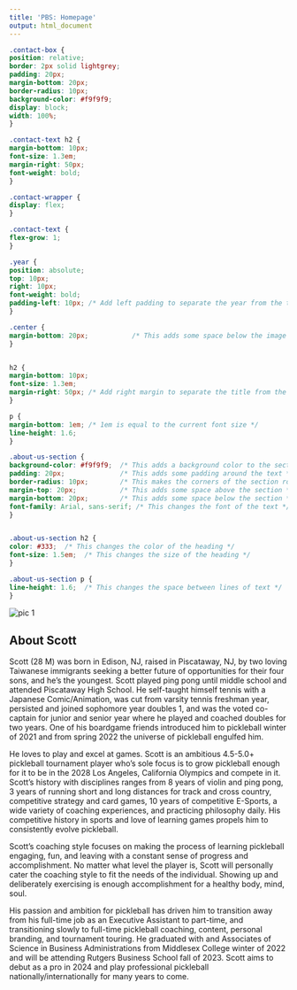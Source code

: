 ```yaml
---
title: 'PBS: Homepage'
output: html_document
---
```

<style>
.title{
display: none;
}
</style>

```css

.contact-box {
position: relative;
border: 2px solid lightgrey;
padding: 20px;
margin-bottom: 20px;
border-radius: 10px;
background-color: #f9f9f9;
display: block;
width: 100%;
}

.contact-text h2 {
margin-bottom: 10px;
font-size: 1.3em;
margin-right: 50px;
font-weight: bold;
}

.contact-wrapper {
display: flex;
}

.contact-text {
flex-grow: 1;
}

.year {
position: absolute;
top: 10px;
right: 10px;
font-weight: bold;
padding-left: 10px; /* Add left padding to separate the year from the text */
}

.center {
margin-bottom: 20px;           /* This adds some space below the image */
}


h2 {
margin-bottom: 10px;
font-size: 1.3em;
margin-right: 50px; /* Add right margin to separate the title from the year */
}

p {
margin-bottom: 1em; /* 1em is equal to the current font size */
line-height: 1.6;
}

.about-us-section {
background-color: #f9f9f9;  /* This adds a background color to the section */
padding: 20px;              /* This adds some padding around the text */
border-radius: 10px;        /* This makes the corners of the section rounded */
margin-top: 20px;           /* This adds some space above the section */
margin-bottom: 20px;        /* This adds some space below the section */
font-family: Arial, sans-serif; /* This changes the font of the text */
}


.about-us-section h2 {
color: #333;  /* This changes the color of the heading */
font-size: 1.5em;  /* This changes the size of the heading */
}

.about-us-section p {
line-height: 1.6;  /* This changes the space between lines of text */
}

```

<div class="center">
<img src="pics/scott_homepage_pic_2.png" alt="pic 1">
</div>

<div class="about-us-section">
<h2>About Scott</h2>
<p>
Scott (28 M) was born in Edison, NJ, raised in Piscataway, NJ, by two loving Taiwanese immigrants seeking a better future of opportunities for their four sons, and he’s the youngest. Scott played ping pong until middle school and attended Piscataway High School. He self-taught himself tennis with a Japanese Comic/Animation, was cut from varsity tennis freshman year, persisted and joined sophomore year doubles 1, and was the voted co-captain for junior and senior year where he played and coached doubles for two years. One of his boardgame friends introduced him to pickleball winter of 2021 and from spring 2022 the universe of pickleball engulfed him.
</p>

<p>
He loves to play and excel at games. Scott is an ambitious 4.5-5.0+ pickleball tournament player who’s sole focus is to grow pickleball enough for it to be in the 2028 Los Angeles, California Olympics and compete in it. Scott’s history with disciplines ranges from 8 years of violin and ping pong, 3 years of running short and long distances for track and cross country, competitive strategy and card games, 10 years of competitive E-Sports, a wide variety of coaching experiences, and practicing philosophy daily. His competitive history in sports and love of learning games propels him to consistently evolve pickleball.
</p>

<p>
Scott’s coaching style focuses on making the process of learning pickleball engaging, fun, and leaving with a constant sense of progress and accomplishment. No matter what level the player is, Scott will personally cater the coaching style to fit the needs of the individual. Showing up and deliberately exercising is enough accomplishment for a healthy body, mind, soul.
</p>

<p>
His passion and ambition for pickleball has driven him to transition away from his full-time job as an Executive Assistant to part-time, and transitioning slowly to full-time pickleball coaching, content, personal branding, and tournament touring. He graduated with and Associates of Science in Business Administrations from Middlesex College winter of 2022 and will be attending Rutgers Business School fall of 2023. Scott aims to debut as a pro in 2024 and play professional pickleball nationally/internationally for many years to come.
</p>
</div>